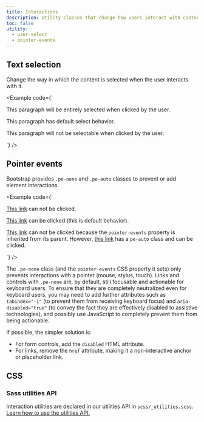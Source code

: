 ```yaml
---
title: Interactions
description: Utility classes that change how users interact with contents of a website.
toc: false
utility:
  - user-select
  - pointer-events
---
```


## Text selection

Change the way in which the content is selected when the user interacts with it.

<Example code={`<p class="user-select-all">This paragraph will be entirely selected when clicked by the user.</p>
<p class="user-select-auto">This paragraph has default select behavior.</p>
<p class="user-select-none">This paragraph will not be selectable when clicked by the user.</p>`} />

## Pointer events

Bootstrap provides `.pe-none` and `.pe-auto` classes to prevent or add element interactions.

<Example code={`<p><a href="#" class="pe-none" tabindex="-1" aria-disabled="true">This link</a> can not be clicked.</p>
<p><a href="#" class="pe-auto">This link</a> can be clicked (this is default behavior).</p>
<p class="pe-none"><a href="#" tabindex="-1" aria-disabled="true">This link</a> can not be clicked because the <code>pointer-events</code> property is inherited from its parent. However, <a href="#" class="pe-auto">this link</a> has a <code>pe-auto</code> class and can be clicked.</p>`} />

The `.pe-none` class (and the `pointer-events` CSS property it sets) only prevents interactions with a pointer (mouse, stylus, touch). Links and controls with `.pe-none` are, by default, still focusable and actionable for keyboard users. To ensure that they are completely neutralized even for keyboard users, you may need to add further attributes such as `tabindex="-1"` (to prevent them from receiving keyboard focus) and `aria-disabled="true"` (to convey the fact they are effectively disabled to assistive technologies), and possibly use JavaScript to completely prevent them from being actionable.

If possible, the simpler solution is:

- For form controls, add the `disabled` HTML attribute.
- For links, remove the `href` attribute, making it a non-interactive anchor or placeholder link.

## CSS

### Sass utilities API

Interaction utilities are declared in our utilities API in `scss/_utilities.scss`. [Learn how to use the utilities API.]([[docsref:/utilities/api#using-the-api]])

<ScssDocs name="utils-interaction" file="scss/_utilities.scss" />
